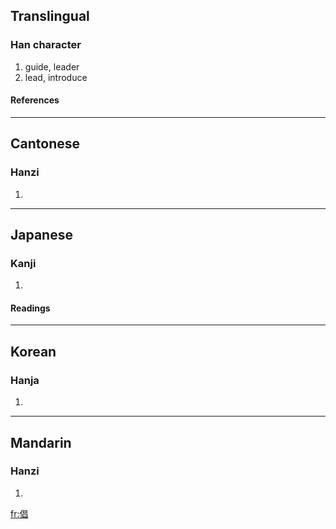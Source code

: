 ==Translingual==
===Han character===
{{Han char|rad=人|as=08|sn=10|four=2626<sub>0</sub>|canj=人日日 (OAA)}}
# guide, leader
# lead, introduce
====References====
{{Han ref|kx=0108.120|dkj=00783|dj=0231.020|hdz=10177.050|uh=5021|ud=20513|bh=ADD2|bd=44498}}
----
==Cantonese==
===Hanzi===
{{yue-hanzi|jyut=|y=cheung1}}
# {{defn|Cantonese}}
----
==Japanese==
===Kanji===
{{ja-kanji|grade=|rs=人08}}
# {{defn|Japanese}}
====Readings====
{{ja-readings|on=[[しょう]] (shō)|kun=[[わざおぎ]] (wazaogi)}}
----
==Korean==
===Hanja===
{{ko-hanja|hangeul=창|rv=chang|mr=ch'ang}}
# {{defn|Korean}}
----
==Mandarin==
===Hanzi===
{{cmn-hanzi|pin=[[chàng]] ([[chang4]])|wg=ch'ang<sup>4</sup>}}
# {{defn|Mandarin}}

[[fr:倡]]